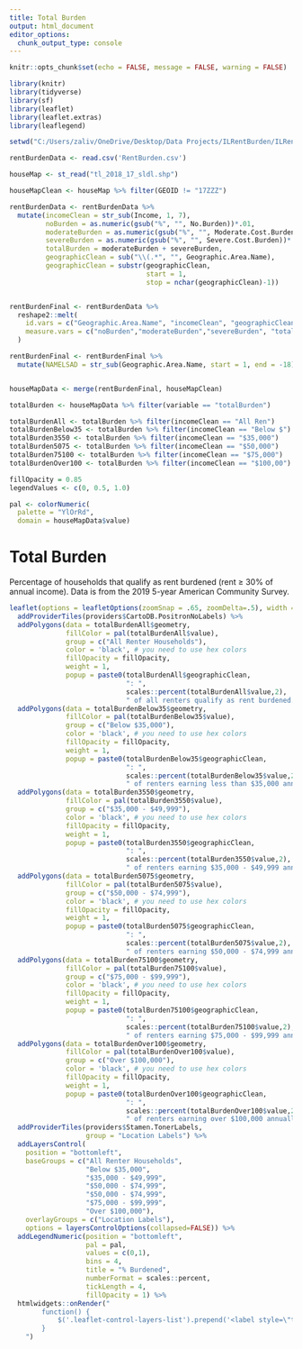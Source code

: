 ```yaml
---
title: Total Burden
output: html_document
editor_options: 
  chunk_output_type: console
---
```


<style type="text/css">
.title {
display: none;
}
</style>

<div class="row" style="padding-top: 0px;">

<div class="col-sm-8">


```r
knitr::opts_chunk$set(echo = FALSE, message = FALSE, warning = FALSE)

library(knitr)
library(tidyverse)
library(sf)
library(leaflet)
library(leaflet.extras)
library(leaflegend)
```

```r
setwd("C:/Users/zaliv/OneDrive/Desktop/Data Projects/ILRentBurden/ILRentBurden")

rentBurdenData <- read.csv('RentBurden.csv')

houseMap <- st_read("tl_2018_17_sldl.shp")

```

```r

houseMapClean <- houseMap %>% filter(GEOID != "17ZZZ")

rentBurdenData <- rentBurdenData %>%
  mutate(incomeClean = str_sub(Income, 1, 7),
         noBurden = as.numeric(gsub("%", "", No.Burden))*.01,
         moderateBurden = as.numeric(gsub("%", "", Moderate.Cost.Burden))*.01,
         severeBurden = as.numeric(gsub("%", "", Severe.Cost.Burden))*.01,
         totalBurden = moderateBurden + severeBurden,
         geographicClean = sub("\\(.*", "", Geographic.Area.Name),
         geographicClean = substr(geographicClean, 
                                  start = 1, 
                                  stop = nchar(geographicClean)-1))


rentBurdenFinal <- rentBurdenData %>%
  reshape2::melt(
    id.vars = c("Geographic.Area.Name", "incomeClean", "geographicClean"),
    measure.vars = c("noBurden","moderateBurden","severeBurden", "totalBurden")
  )

rentBurdenFinal <- rentBurdenFinal %>%
  mutate(NAMELSAD = str_sub(Geographic.Area.Name, start = 1, end = -18))


houseMapData <- merge(rentBurdenFinal, houseMapClean)


```

```r
totalBurden <- houseMapData %>% filter(variable == "totalBurden")

totalBurdenAll <- totalBurden %>% filter(incomeClean == "All Ren")
totalBurdenBelow35 <- totalBurden %>% filter(incomeClean == "Below $")
totalBurden3550 <- totalBurden %>% filter(incomeClean == "$35,000")
totalBurden5075 <- totalBurden %>% filter(incomeClean == "$50,000")
totalBurden75100 <- totalBurden %>% filter(incomeClean == "$75,000")
totalBurdenOver100 <- totalBurden %>% filter(incomeClean == "$100,00")

```

```r

fillOpacity = 0.85
legendValues <- c(0, 0.5, 1.0)

pal <- colorNumeric(
  palette = "YlOrRd",
  domain = houseMapData$value)

```

# **Total Burden**

Percentage of households that qualify as rent burdened (rent ≥ 30% of annual income). Data is from the 2019 5-year American Community Survey.

```r


leaflet(options = leafletOptions(zoomSnap = .65, zoomDelta=.5), width = '100%') %>% 
  addProviderTiles(providers$CartoDB.PositronNoLabels) %>%
  addPolygons(data = totalBurdenAll$geometry,
              fillColor = pal(totalBurdenAll$value),
              group = c("All Renter Households"),
              color = 'black', # you need to use hex colors
              fillOpacity = fillOpacity,
              weight = 1,
              popup = paste0(totalBurdenAll$geographicClean, 
                             ": ", 
                             scales::percent(totalBurdenAll$value,2),  
                             " of all renters qualify as rent burdened.")) %>%
  addPolygons(data = totalBurdenBelow35$geometry,
              fillColor = pal(totalBurdenBelow35$value),
              group = c("Below $35,000"),
              color = 'black', # you need to use hex colors
              fillOpacity = fillOpacity,
              weight = 1,
              popup = paste0(totalBurdenBelow35$geographicClean, 
                             ": ", 
                             scales::percent(totalBurdenBelow35$value,2),  
                             " of renters earning less than $35,000 annually qualify as rent burdened.")) %>%
  addPolygons(data = totalBurden3550$geometry,
              fillColor = pal(totalBurden3550$value),
              group = c("$35,000 - $49,999"),
              color = 'black', # you need to use hex colors
              fillOpacity = fillOpacity,
              weight = 1,
              popup = paste0(totalBurden3550$geographicClean, 
                             ": ", 
                             scales::percent(totalBurden3550$value,2),  
                             " of renters earning $35,000 - $49,999 annually qualify as rent burdened.")) %>%
  addPolygons(data = totalBurden5075$geometry,
              fillColor = pal(totalBurden5075$value),
              group = c("$50,000 - $74,999"),
              color = 'black', # you need to use hex colors
              fillOpacity = fillOpacity,
              weight = 1,
              popup = paste0(totalBurden5075$geographicClean, 
                             ": ", 
                             scales::percent(totalBurden5075$value,2),  
                             " of renters earning $50,000 - $74,999 annually qualify as rent burdened.")) %>%
  addPolygons(data = totalBurden75100$geometry,
              fillColor = pal(totalBurden75100$value),
              group = c("$75,000 - $99,999"),
              color = 'black', # you need to use hex colors
              fillOpacity = fillOpacity,
              weight = 1,
              popup = paste0(totalBurden75100$geographicClean, 
                             ": ", 
                             scales::percent(totalBurden75100$value,2),  
                             " of renters earning $75,000 - $99,999 annually qualify as rent burdened.")) %>%
  addPolygons(data = totalBurdenOver100$geometry,
              fillColor = pal(totalBurdenOver100$value),
              group = c("Over $100,000"),
              color = 'black', # you need to use hex colors
              fillOpacity = fillOpacity,
              weight = 1,
              popup = paste0(totalBurdenOver100$geographicClean, 
                             ": ", 
                             scales::percent(totalBurdenOver100$value,2),  
                             " of renters earning over $100,000 annually qualify as rent burdened.")) %>%
  addProviderTiles(providers$Stamen.TonerLabels,
                   group = "Location Labels") %>%
  addLayersControl(
    position = "bottomleft",
    baseGroups = c("All Renter Households", 
                   "Below $35,000",
                   "$35,000 - $49,999", 
                   "$50,000 - $74,999", 
                   "$50,000 - $74,999", 
                   "$75,000 - $99,999",
                   "Over $100,000"),
    overlayGroups = c("Location Labels"),
    options = layersControlOptions(collapsed=FALSE)) %>% 
  addLegendNumeric(position = "bottomleft",
                   pal = pal,
                   values = c(0,1),
                   bins = 4,
                   title = "% Burdened",
                   numberFormat = scales::percent,
                   tickLength = 4,
                   fillOpacity = 1) %>%
  htmlwidgets::onRender("
        function() {
            $('.leaflet-control-layers-list').prepend('<label style=\"text-align:center\">Annual Income</label>');
        }
    ")
```

